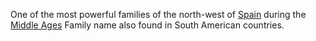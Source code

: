 
One of the most powerful families of the north-west of [[Spain]] during the [[Middle Ages]]
Family name also found in South American countries.